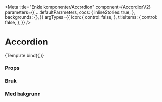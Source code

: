 

<Meta
  title="Enkle komponenter/Accordion"
  component={AccordionV2}
  parameters={{
    ...defaultParameters,
    docs: {
      inlineStories: true,
    },
    backgrounds: {},
  }}
  argTypes={{
    icon: {
      control: false,
    },
    titleItems: {
      control: false,
    },
  }}
/>


# Accordion

<Canvas>
  <Story
    name="Accordion"
    args={{
      title: 'Title',
      children: 'Content',
    }}>
    {Template.bind({})}
  </Story>
</Canvas>

### Props

<ArgsTable story="Accordion" />

### Bruk

### Med bakgrunn

<Canvas>
  <AccordionV2></AccordionV2>
</Canvas>
